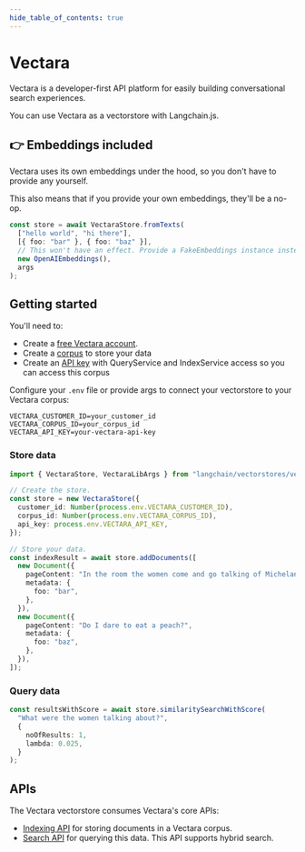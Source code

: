 ```yaml
---
hide_table_of_contents: true
---
```


# Vectara

Vectara is a developer-first API platform for easily building conversational search experiences.

You can use Vectara as a vectorstore with Langchain.js.

## 👉 Embeddings included

Vectara uses its own embeddings under the hood, so you don't have to provide any yourself.

This also means that if you provide your own embeddings, they'll be a no-op.

```typescript
const store = await VectaraStore.fromTexts(
  ["hello world", "hi there"],
  [{ foo: "bar" }, { foo: "baz" }],
  // This won't have an effect. Provide a FakeEmbeddings instance instead.
  new OpenAIEmbeddings(),
  args
);
```

## Getting started

You'll need to:

- Create a [free Vectara account](https://console.vectara.com/signup).
- Create a [corpus](https://docs.vectara.com/docs/console-ui/creating-a-corpus) to store your data
- Create an [API key](https://docs.vectara.com/docs/common-use-cases/app-authn-authz/api-keys) with QueryService and IndexService access so you can access this corpus

Configure your `.env` file or provide args to connect your vectorstore to your Vectara corpus:

```
VECTARA_CUSTOMER_ID=your_customer_id
VECTARA_CORPUS_ID=your_corpus_id
VECTARA_API_KEY=your-vectara-api-key
```

### Store data

```typescript
import { VectaraStore, VectaraLibArgs } from "langchain/vectorstores/vectara";

// Create the store.
const store = new VectaraStore({
  customer_id: Number(process.env.VECTARA_CUSTOMER_ID),
  corpus_id: Number(process.env.VECTARA_CORPUS_ID),
  api_key: process.env.VECTARA_API_KEY,
});

// Store your data.
const indexResult = await store.addDocuments([
  new Document({
    pageContent: "In the room the women come and go talking of Michelangelo",
    metadata: {
      foo: "bar",
    },
  }),
  new Document({
    pageContent: "Do I dare to eat a peach?",
    metadata: {
      foo: "baz",
    },
  }),
]);
```

### Query data

```typescript
const resultsWithScore = await store.similaritySearchWithScore(
  "What were the women talking about?",
  {
    noOfResults: 1,
    lambda: 0.025,
  }
);
```

## APIs

The Vectara vectorstore consumes Vectara's core APIs:

- [Indexing API](https://docs.vectara.com/docs/indexing-apis/indexing) for storing documents in a Vectara corpus.
- [Search API](https://docs.vectara.com/docs/search-apis/search) for querying this data. This API supports hybrid search.
